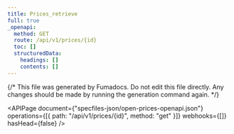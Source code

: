 ```yaml
---
title: Prices_retrieve
full: true
_openapi:
  method: GET
  route: /api/v1/prices/{id}
  toc: []
  structuredData:
    headings: []
    contents: []
---
```


{/* This file was generated by Fumadocs. Do not edit this file directly. Any changes should be made by running the generation command again. */}

<APIPage
  document={"specfiles-json/open-prices-openapi.json"}
  operations={[{ path: "/api/v1/prices/{id}", method: "get" }]}
  webhooks={[]}
  hasHead={false}
/>
